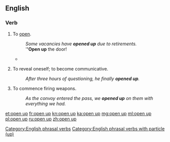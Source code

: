 ==English==

===Verb===
{{en-verb|head=[[open]] [[up]]|opens up|opening up|opened up}}

# {{context|intransitive|transitive|lang=en}} To [[open]].
#: ''Some vacancies have '''opened up''' due to retirements.''
#: '''''Open up''' the door!
#* {{quote-news
|year=2011
|date=February 1
|author=Phil McNulty
|title=Arsenal   2 - 1   Everton
|work=BBC
|url=http://news.bbc.co.uk/sport2/hi/football/eng_prem/9379477.stm
|page=
|passage=Wilshere then '''opened up''' Everton's defence, but Van Persie lifted his finish over the onrushing Howard and also over the bar. }}
# {{context|intransitive|lang=en}} To reveal oneself; to become communicative.
#: ''After three hours of questioning, he finally '''opened up'''.''
# {{context|intransitive|lang=en}} To commence firing weapons.
#: ''As the convoy entered the pass, we '''opened up''' on them with everything we had.''

[[Category:English phrasal verbs]]
[[Category:English phrasal verbs with particle (up)]]

[[et:open up]]
[[fr:open up]]
[[kn:open up]]
[[ka:open up]]
[[mg:open up]]
[[ml:open up]]
[[pl:open up]]
[[ru:open up]]
[[zh:open up]]